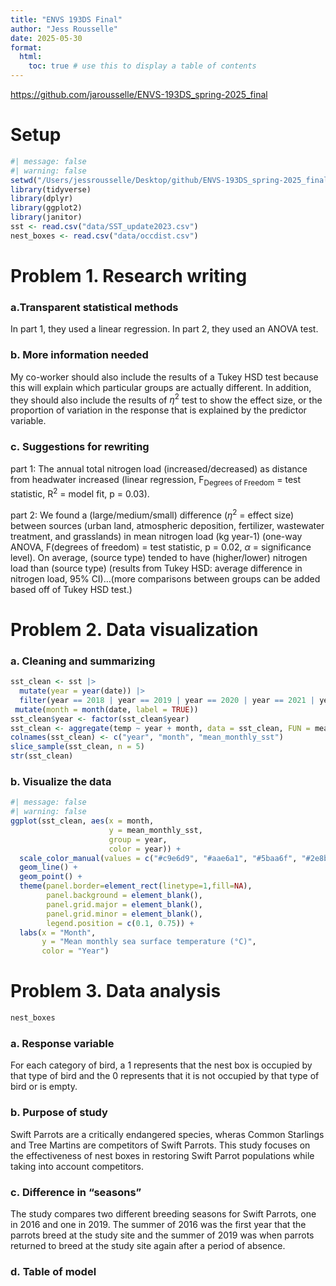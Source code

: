 ```yaml
---
title: "ENVS 193DS Final"
author: "Jess Rousselle"
date: 2025-05-30
format:
  html:
    toc: true # use this to display a table of contents
---
```


<https://github.com/jarousselle/ENVS-193DS_spring-2025_final>

# Setup

```r
#| message: false
#| warning: false
setwd("/Users/jessrousselle/Desktop/github/ENVS-193DS_spring-2025_final")
library(tidyverse)
library(dplyr)
library(ggplot2)
library(janitor)
sst <- read.csv("data/SST_update2023.csv")
nest_boxes <- read.csv("data/occdist.csv")
```

# Problem 1. Research writing

### a.Transparent statistical methods

In part 1, they used a linear regression. In part 2, they used an ANOVA test.

### b. More information needed

My co-worker should also include the results of a Tukey HSD test because this will explain which particular groups are actually different. In addition, they should also include the results of $\eta^2$ test to show the effect size, or the proportion of variation in the response that is explained by the predictor variable.

### c. Suggestions for rewriting

part 1: The annual total nitrogen load (increased/decreased) as distance from headwater increased (linear regression, F~Degrees of Freedom~ = test statistic, R^2^ = model fit, p = 0.03).

part 2: We found a (large/medium/small) difference ($\eta^2$ = effect size) between sources (urban land, atmospheric deposition, fertilizer, wastewater treatment, and grasslands) in mean nitrogen load (kg year-1) (one-way ANOVA, F(degrees of freedom) = test statistic, p = 0.02, $\alpha$ = significance level). On average, (source type) tended to have (higher/lower) nitrogen load than (source type) (results from Tukey HSD: average difference in nitrogen load, 95% CI)...(more comparisons between groups can be added based off of Tukey HSD test.)

# Problem 2. Data visualization
### a. Cleaning and summarizing
```r
sst_clean <- sst |> 
  mutate(year = year(date)) |> 
  filter(year == 2018 | year == 2019 | year == 2020 | year == 2021 | year == 2022 | year == 2023) |> 
 mutate(month = month(date, label = TRUE))
sst_clean$year <- factor(sst_clean$year)
sst_clean <- aggregate(temp ~ year + month, data = sst_clean, FUN = mean)
colnames(sst_clean) <- c("year", "month", "mean_monthly_sst")
slice_sample(sst_clean, n = 5)
str(sst_clean)
```

### b. Visualize the data

```r
#| message: false
#| warning: false
ggplot(sst_clean, aes(x = month,
                      y = mean_monthly_sst,
                      group = year,
                      color = year)) +
  scale_color_manual(values = c("#c9e6d9", "#aae6a1", "#5baa6f", "#2e8b37", "#1b773b", "#255c3f")) +
  geom_line() +
  geom_point() +
  theme(panel.border=element_rect(linetype=1,fill=NA),
        panel.background = element_blank(), 
        panel.grid.major = element_blank(), 
        panel.grid.minor = element_blank(),
        legend.position = c(0.1, 0.75)) +
  labs(x = "Month",
       y = "Mean monthly sea surface temperature (°C)",
       color = "Year")
```

# Problem 3. Data analysis
```r
nest_boxes
```


### a. Response variable
For each category of bird, a 1 represents that the nest box is occupied by that type of bird and the 0 represents that it is not occupied by that type of bird or is empty.

### b. Purpose of study
Swift Parrots are a critically endangered species, wheras Common Starlings and Tree Martins are competitors of Swift Parrots. This study focuses on the effectiveness of nest boxes in restoring Swift Parrot populations while taking into account competitors.

### c. Difference in "seasons"
The study compares two different breeding seasons for Swift Parrots, one in 2016 and one in 2019. The summer of 2016 was the first year that the parrots breed at the study site and the summer of 2019 was when parrots returned to breed at the study site again after a period of absence.

### d. Table of model


